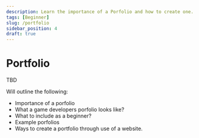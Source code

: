 ```yaml
---
description: Learn the importance of a Porfolio and how to create one.
tags: [Beginner]
slug: /portfolio
sidebar_position: 4
draft: true
---
```


# Portfolio

TBD

Will outline the following:

- Importance of a porfolio
- What a game developers porfolio looks like?
- What to include as a beginner?
- Example porfolios
- Ways to create a portfolio through use of a website.